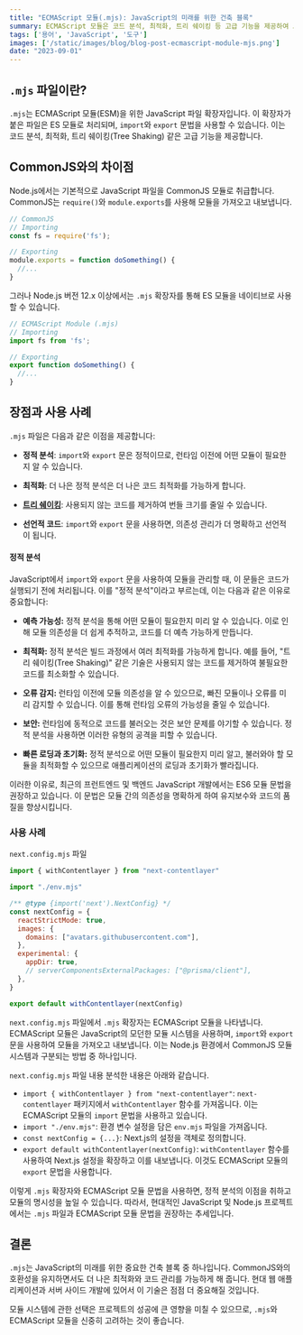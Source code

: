 ```yaml
---
title: "ECMAScript 모듈(.mjs): JavaScript의 미래를 위한 건축 블록"
summary: ECMAScript 모듈은 코드 분석, 최적화, 트리 쉐이킹 등 고급 기능을 제공하여 JavaScript 개발의 효율성과 성능을 높입니다.
tags: ['용어', 'JavaScript', '도구']
images: ['/static/images/blog/blog-post-ecmascript-module-mjs.png']
date: "2023-09-01"
---
```

<TOCInline toc={props.toc} asDisclosure />

## `.mjs` 파일이란?

`.mjs`는 ECMAScript 모듈(ESM)을 위한 JavaScript 파일 확장자입니다. 이 확장자가 붙은 파일은 ES 모듈로 처리되며, `import`와 `export` 문법을 사용할 수 있습니다. 이는 코드 분석, 최적화, 트리 쉐이킹(Tree Shaking) 같은 고급 기능을 제공합니다.

## CommonJS와의 차이점

Node.js에서는 기본적으로 JavaScript 파일을 CommonJS 모듈로 취급합니다. CommonJS는 `require()`와 `module.exports`를 사용해 모듈을 가져오고 내보냅니다.

```javascript
// CommonJS
// Importing
const fs = require('fs');

// Exporting
module.exports = function doSomething() {
  //...
}
```

그러나 Node.js 버전 12.x 이상에서는 `.mjs` 확장자를 통해 ES 모듈을 네이티브로 사용할 수 있습니다. 

```javascript
// ECMAScript Module (.mjs)
// Importing
import fs from 'fs';

// Exporting
export function doSomething() {
  //...
}
```

## 장점과 사용 사례

`.mjs` 파일은 다음과 같은 이점을 제공합니다:

- **정적 분석**: `import`와 `export` 문은 정적이므로, 런타임 이전에 어떤 모듈이 필요한지 알 수 있습니다.
  
- **최적화**: 더 나은 정적 분석은 더 나은 코드 최적화를 가능하게 합니다.
  
- [**트리 쉐이킹**](tree-shaking): 사용되지 않는 코드를 제거하여 번들 크기를 줄일 수 있습니다.
  
- **선언적 코드**: `import`와 `export` 문을 사용하면, 의존성 관리가 더 명확하고 선언적이 됩니다.

>
#### 정적 분석

JavaScript에서 `import`와 `export` 문을 사용하여 모듈을 관리할 때, 이 문들은 코드가 실행되기 전에 처리됩니다. 이를 "정적 분석"이라고 부르는데, 이는 다음과 같은 이유로 중요합니다:

- **예측 가능성:**
정적 분석을 통해 어떤 모듈이 필요한지 미리 알 수 있습니다. 이로 인해 모듈 의존성을 더 쉽게 추적하고, 코드를 더 예측 가능하게 만듭니다.

- **최적화:**
정적 분석은 빌드 과정에서 여러 최적화를 가능하게 합니다. 예를 들어, "트리 쉐이킹(Tree Shaking)" 같은 기술은 사용되지 않는 코드를 제거하여 불필요한 코드를 최소화할 수 있습니다.

- **오류 감지:**
런타임 이전에 모듈 의존성을 알 수 있으므로, 빠진 모듈이나 오류를 미리 감지할 수 있습니다. 이를 통해 런타임 오류의 가능성을 줄일 수 있습니다.

- **보안:**
런타임에 동적으로 코드를 불러오는 것은 보안 문제를 야기할 수 있습니다. 정적 분석을 사용하면 이러한 유형의 공격을 피할 수 있습니다.

- **빠른 로딩과 초기화:**
정적 분석으로 어떤 모듈이 필요한지 미리 알고, 불러와야 할 모듈을 최적화할 수 있으므로 애플리케이션의 로딩과 초기화가 빨라집니다.

이러한 이유로, 최근의 프런트엔드 및 백엔드 JavaScript 개발에서는 ES6 모듈 문법을 권장하고 있습니다. 이 문법은 모듈 간의 의존성을 명확하게 하여 유지보수와 코드의 품질을 향상시킵니다.


### 사용 사례

`next.config.mjs` 파일
```javascript
import { withContentlayer } from "next-contentlayer"

import "./env.mjs"

/** @type {import('next').NextConfig} */
const nextConfig = {
  reactStrictMode: true,
  images: {
    domains: ["avatars.githubusercontent.com"],
  },
  experimental: {
    appDir: true,
    // serverComponentsExternalPackages: ["@prisma/client"],
  },
}

export default withContentlayer(nextConfig)
```

`next.config.mjs` 파일에서 `.mjs` 확장자는 ECMAScript 모듈을 나타냅니다. ECMAScript 모듈은 JavaScript의 모던한 모듈 시스템을 사용하며, `import`와 `export` 문을 사용하여 모듈을 가져오고 내보냅니다. 이는 Node.js 환경에서 CommonJS 모듈 시스템과 구분되는 방법 중 하나입니다.

`next.config.mjs` 파일 내용 분석한 내용은 아래와 같습니다.

- `import { withContentlayer } from "next-contentlayer"`: `next-contentlayer` 패키지에서 `withContentlayer` 함수를 가져옵니다. 이는 ECMAScript 모듈의 `import` 문법을 사용하고 있습니다.
- `import "./env.mjs"`: 환경 변수 설정을 담은 `env.mjs` 파일을 가져옵니다.
- `const nextConfig = {...}`: Next.js의 설정을 객체로 정의합니다.
- `export default withContentlayer(nextConfig)`: `withContentlayer` 함수를 사용하여 Next.js 설정을 확장하고 이를 내보냅니다. 이것도 ECMAScript 모듈의 `export` 문법을 사용합니다.

이렇게 `.mjs` 확장자와 ECMAScript 모듈 문법을 사용하면, 정적 분석의 이점을 취하고 모듈의 명시성을 높일 수 있습니다. 따라서, 현대적인 JavaScript 및 Node.js 프로젝트에서는 `.mjs` 파일과 ECMAScript 모듈 문법을 권장하는 추세입니다.

## 결론

`.mjs`는 JavaScript의 미래를 위한 중요한 건축 블록 중 하나입니다. CommonJS와의 호환성을 유지하면서도 더 나은 최적화와 코드 관리를 가능하게 해 줍니다. 현대 웹 애플리케이션과 서버 사이드 개발에 있어서 이 기술은 점점 더 중요해질 것입니다. 

모듈 시스템에 관한 선택은 프로젝트의 성공에 큰 영향을 미칠 수 있으므로, `.mjs`와 ECMAScript 모듈을 신중히 고려하는 것이 좋습니다.

